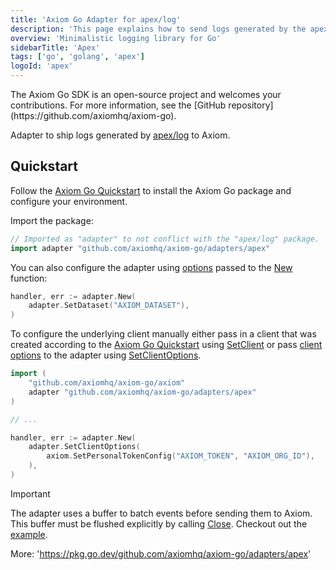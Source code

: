 ```yaml
---
title: 'Axiom Go Adapter for apex/log'
description: 'This page explains how to send logs generated by the apex/log library to Axiom.'
overview: 'Minimalistic logging library for Go'
sidebarTitle: 'Apex'
tags: ['go', 'golang', 'apex']
logoId: 'apex'
---
```



<Prerequisites />

<Note>
The Axiom Go SDK is an open-source project and welcomes your contributions. For more information, see the [GitHub repository](https://github.com/axiomhq/axiom-go).
</Note>

Adapter to ship logs generated by [apex/log](https://github.com/apex/log) to
Axiom.

## Quickstart

Follow the [Axiom Go Quickstart](https://github.com/axiomhq/axiom-go#quickstart)
to install the Axiom Go package and configure your environment.

Import the package:

```go
// Imported as "adapter" to not conflict with the "apex/log" package.
import adapter "github.com/axiomhq/axiom-go/adapters/apex"
```

You can also configure the adapter using [options](https://pkg.go.dev/github.com/axiomhq/axiom-go/adapters/apex#Option)
passed to the [New](https://pkg.go.dev/github.com/axiomhq/axiom-go/adapters/apex#New)
function:

```go
handler, err := adapter.New(
    adapter.SetDataset("AXIOM_DATASET"),
)
```

To configure the underlying client manually either pass in a client that was
created according to the [Axiom Go Quickstart](https://github.com/axiomhq/axiom-go#quickstart)
using [SetClient](https://pkg.go.dev/github.com/axiomhq/axiom-go/adapters/apex#SetClient)
or pass [client options](https://pkg.go.dev/github.com/axiomhq/axiom-go/axiom#Option)
to the adapter using [SetClientOptions](https://pkg.go.dev/github.com/axiomhq/axiom-go/adapters/apex#SetClientOptions).

```go
import (
    "github.com/axiomhq/axiom-go/axiom"
    adapter "github.com/axiomhq/axiom-go/adapters/apex"
)

// ...

handler, err := adapter.New(
    adapter.SetClientOptions(
        axiom.SetPersonalTokenConfig("AXIOM_TOKEN", "AXIOM_ORG_ID"),
    ),
)
```

> [!IMPORTANT]
> The adapter uses a buffer to batch events before sending them to Axiom. This
> buffer must be flushed explicitly by calling
> [Close](https://pkg.go.dev/github.com/axiomhq/axiom-go/adapters/apex#Handler.Close).
> Checkout out the [example](../../examples/apex/main.go).


More: 'https://pkg.go.dev/github.com/axiomhq/axiom-go/adapters/apex'